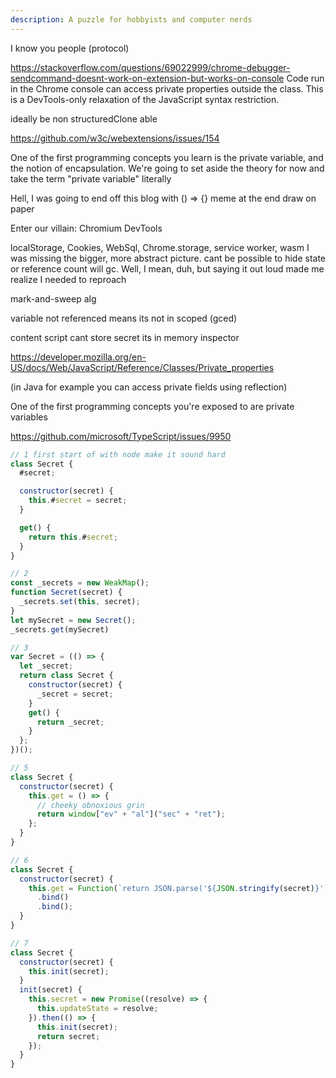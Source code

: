 ```yaml
---
description: A puzzle for hobbyists and computer nerds
---
```


I know you people (protocol)

https://stackoverflow.com/questions/69022999/chrome-debugger-sendcommand-doesnt-work-on-extension-but-works-on-console
Code run in the Chrome console can access private properties outside the class. This is a DevTools-only relaxation of the JavaScript syntax restriction.

ideally be non structuredClone able

https://github.com/w3c/webextensions/issues/154

One of the first programming concepts you learn is the private variable, and the notion of encapsulation. We're going to set aside the theory for now and take the term "private variable" literally

Hell, I was going to end off this blog with () => {} meme at the end draw on paper

Enter our villain: Chromium DevTools

localStorage, Cookies, WebSql, Chrome.storage, service worker, wasm I was missing the bigger, more abstract picture. cant be possible to hide state or reference count will gc. Well, I mean, duh, but saying it out loud made me realize I needed to reproach

mark-and-sweep alg

variable not referenced means its not in scoped (gced)

content script cant store secret its in memory inspector

https://developer.mozilla.org/en-US/docs/Web/JavaScript/Reference/Classes/Private_properties

(in Java for example you can access private fields using reflection)

One of the first programming concepts you're exposed to are private variables

https://github.com/microsoft/TypeScript/issues/9950

```js
// 1 first start of with node make it sound hard
class Secret {
  #secret;

  constructor(secret) {
    this.#secret = secret;
  }

  get() {
    return this.#secret;
  }
}

// 2
const _secrets = new WeakMap();
function Secret(secret) {
  _secrets.set(this, secret);
}
let mySecret = new Secret();
_secrets.get(mySecret)

// 3
var Secret = (() => {
  let _secret;
  return class Secret {
    constructor(secret) {
      _secret = secret;
    }
    get() {
      return _secret;
    }
  };
})();

// 5
class Secret {
  constructor(secret) {
    this.get = () => {
      // cheeky obnoxious grin
      return window["ev" + "al"]("sec" + "ret");
    };
  }
}

// 6
class Secret {
  constructor(secret) {
    this.get = Function(`return JSON.parse('${JSON.stringify(secret)}')`)
      .bind()
      .bind();
  }
}

// 7
class Secret {
  constructor(secret) {
    this.init(secret);
  }
  init(secret) {
    this.secret = new Promise((resolve) => {
      this.updateState = resolve;
    }).then(() => {
      this.init(secret);
      return secret;
    });
  }
}
```